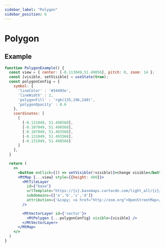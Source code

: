 ```yaml
---
sidebar_label: "Polygon"
sidebar_position: 6
---
```


# Polygon

## Example

```jsx live=true
function PolygonExample() {
  const view = { center: [-0.113049,51.49856], pitch: 0, zoom: 14 };
  const [visible, setVisible] = useState(true);
  const polygonConfig = {
    symbol: {
      'lineColor' : '#34495e',
      'lineWidth' : 2,
      'polygonFill' : 'rgb(135,196,240)',
      'polygonOpacity' : 0.6
    },
    coordinates: [
      [
        [-0.131049, 51.498568],
        [-0.107049, 51.498568],
        [-0.107049, 51.493568],
        [-0.131049, 51.493568],
        [-0.131049, 51.498568]
      ]
    ],
  }

  return (
    <>
      <button onClick={() => setVisible(!visible)}>change visible</button>
      <MtMap {...view} style={{height: 400}}>
        <MtTileLayer
          id={"base"}
          urlTemplate="https://{s}.basemaps.cartocdn.com/light_all/{z}/{x}/{y}.png"
          subdomains={['a','b','c','d']}
          attribution={'&copy; <a href="http://osm.org">OpenStreetMap</a> contributors, &copy; <a href="https://carto.com/">CARTO</a>'}
        />

        <MtVectorLayer id={'vector'}>
          <MtPolygon {...polygonConfig} visible={visible} />
        </MtVectorLayer>
      </MtMap>
    </>
  )
}

```
